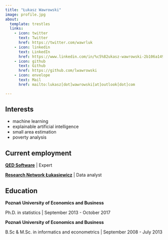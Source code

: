 ```yaml
---
title: "Łukasz Wawrowski"
image: profile.jpg
about:
  template: trestles
  links:
    - icon: twitter
      text: Twitter
      href: https://twitter.com/wawrluk
    - icon: linkedin
      text: LinkedIn
      href: https://www.linkedin.com/in/%c5%82ukasz-wawrowski-2b106a149/
    - icon: github
      text: Github
      href: https://github.com/lwawrowski
    - icon: envelope
      text: Mail
      href: mailto:lukasz[dot]wawrowski[at]outlook[dot]com

---
```


## Interests

- machine learning
- explainable artificial intelligence
- small area estimation
- poverty analysis

## Current employment

**[QED Software](https://qed.pl/)** | Expert  

**[Research Network Łukasiewicz](https://emag.lukasiewicz.gov.pl/pl/)** | Data analyst 

## Education

**Poznań University of Economics and Business** 

Ph.D. in statistics | September 2013 - October 2017

**Poznań University of Economics and Business** 

B.Sc & M.Sc. in informatics and econometrics | September 2008 - July 2013
